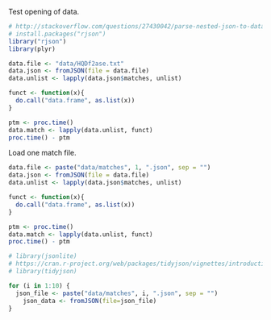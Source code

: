 Test opening of data.
```r
# http://stackoverflow.com/questions/27430042/parse-nested-json-to-data-frame-in-r
# install.packages("rjson")
library("rjson")
library(plyr)

data.file <- "data/HQDf2ase.txt"
data.json <- fromJSON(file = data.file)
data.unlist <- lapply(data.json$matches, unlist)

funct <- function(x){
  do.call("data.frame", as.list(x))
}

ptm <- proc.time()
data.match <- lapply(data.unlist, funct)
proc.time() - ptm
```

Load one match file.
```r
data.file <- paste("data/matches", 1, ".json", sep = "")
data.json <- fromJSON(file = data.file)
data.unlist <- lapply(data.json$matches, unlist)

funct <- function(x){
  do.call("data.frame", as.list(x))
}

ptm <- proc.time()
data.match <- lapply(data.unlist, funct)
proc.time() - ptm
```

```r
# library(jsonlite)
# https://cran.r-project.org/web/packages/tidyjson/vignettes/introduction-to-tidyjson.html
# library(tidyjson)

for (i in 1:10) {
  json_file <- paste("data/matches", i, ".json", sep = "")
	json_data <- fromJSON(file=json_file)
}
```
